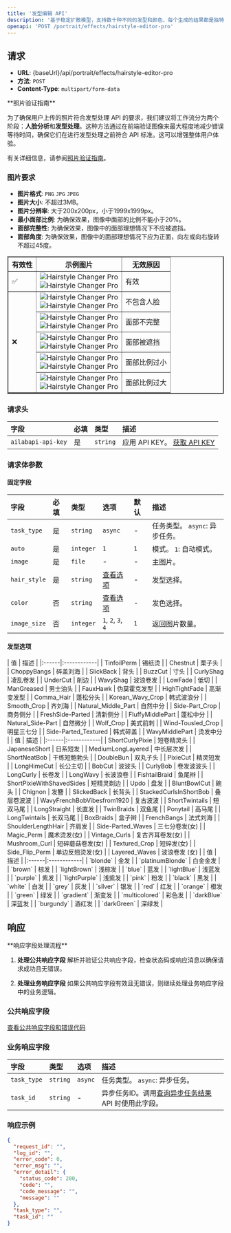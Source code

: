 ```yaml
---
title: '发型编辑 API'
description: '基于稳定扩散模型，支持数十种不同的发型和颜色，每个生成的结果都是独特的。可以同时生成多达四张结果图片，方便比较和选择最合适的发型。'
openapi: 'POST /portrait/effects/hairstyle-editor-pro'
---
```



## 请求

- **URL**: {baseUrl}/api/portrait/effects/hairstyle-editor-pro
- **方法**: `POST`
- **Content-Type**: `multipart/form-data`


<Tip>
**照片验证指南**

为了确保用户上传的照片符合发型处理 API 的要求，我们建议将工作流分为两个阶段：**人脸分析**和**发型处理**。这种方法通过在前端验证图像来最大程度地减少错误等待时间，确保它们在进行发型处理之前符合 API 标准。这可以增强整体用户体验。

有关详细信息，请参阅[照片验证指南](/essentials/photo-validation-guide)。
</Tip>



### 图片要求

- **图片格式**: `PNG` `JPG` `JPEG`
- **图片大小**: 不超过3MB。
- **图片分辨率**: 大于200x200px，小于1999x1999px。
- **最小面部比例**: 为确保效果，图像中面部的比例不能小于20%。
- **面部完整性**: 为确保效果，图像中的面部理想情况下不应被遮挡。
- **面部角度**: 为确保效果，图像中的面部理想情况下应为正面，向左或向右旋转不超过45度。
<table border="2"  style={{'border-collapse': 'collapse', 'text-align': 'center'}}>
  <tr>
    <th style={{'text-align':'center'}}>有效性</th>
    <th style={{'text-align':'center'}}>示例图片</th>
    <th style={{'text-align':'center'}}>无效原因</th>
  </tr>
  <tr>
    <td style={{'text-align':'center'}}>✅</td>
    <td>
      <div style={{'display':'flex','flex-wrap':'wrap','justify-content':'space-around'}}>
        <div style={{'max-width':'100px','margin':'5px'}}>
          <img alt="Hairstyle Changer Pro" src="https://ai-resource.ailabtools.com/hairstyle-changer-pro/valid-invalid-examples/valid-2.webp" />
        </div>
        <div style={{'max-width':'100px','margin':'5px'}}>
          <img alt="Hairstyle Changer Pro" src="https://ai-resource.ailabtools.com/hairstyle-changer-pro/valid-invalid-examples/valid-3.webp" />
        </div>
      </div>
    </td>
    <td style={{'text-align':'center'}}>有效</td>
  </tr>
  <tr>
    <td style={{'text-align':'center'}} rowspan="5">❌</td>
    <td>
      <div style={{'display':'flex','flex-wrap':'wrap','justify-content':'space-around'}}>
        <div style={{'max-width':'100px','margin':'5px'}}>
          <img alt="Hairstyle Changer Pro" src="https://ai-resource.ailabtools.com/hairstyle-changer-pro/valid-invalid-examples/no-face-1.webp" />
        </div>
        <div style={{'max-width':'100px','margin':'5px'}}>
          <img alt="Hairstyle Changer Pro" src="https://ai-resource.ailabtools.com/hairstyle-changer-pro/valid-invalid-examples/no-face-2.webp" />
        </div>    
      </div>
    </td>
    <td style={{'text-align':'center'}}>不包含人脸</td>
  </tr>
  <tr>
    <td>
      <div style={{'display':'flex','flex-wrap':'wrap','justify-content':'space-around'}}>
        <div style={{'max-width':'100px','margin':'5px'}}>
          <img alt="Hairstyle Changer Pro" src="https://ai-resource.ailabtools.com/hairstyle-changer-pro/valid-invalid-examples/face-incomplete-1.webp" />
        </div>
        <div style={{'max-width':'100px','margin':'5px'}}>
          <img alt="Hairstyle Changer Pro" src="https://ai-resource.ailabtools.com/hairstyle-changer-pro/valid-invalid-examples/face-incomplete-2.webp" />
        </div>    
      </div>
    </td>
    <td style={{'text-align':'center'}}>面部不完整</td>
  </tr>
  <tr>
    <td>
      <div style={{'display':'flex','flex-wrap':'wrap','justify-content':'space-around'}}>
        <div style={{'max-width':'100px','margin':'5px'}}>
          <img alt="Hairstyle Changer Pro" src="https://ai-resource.ailabtools.com/hairstyle-changer-pro/valid-invalid-examples/face-blocked-1.webp" />
        </div>
        <div style={{'max-width':'100px','margin':'5px'}}>
          <img alt="Hairstyle Changer Pro" src="https://ai-resource.ailabtools.com/hairstyle-changer-pro/valid-invalid-examples/face-blocked-2.webp" />
        </div>    
      </div>
    </td>
    <td style={{'text-align':'center'}}>面部被遮挡</td>
  </tr>
  <tr>
    <td>
      <div style={{'display':'flex','flex-wrap':'wrap','justify-content':'space-around'}}>
        <div style={{'max-width':'100px','margin':'5px'}}>
          <img alt="Hairstyle Changer Pro" src="https://ai-resource.ailabtools.com/hairstyle-changer-pro/valid-invalid-examples/face-small-1.webp" />
        </div>
        <div style={{'max-width':'100px','margin':'5px'}}>
          <img alt="Hairstyle Changer Pro" src="https://ai-resource.ailabtools.com/hairstyle-changer-pro/valid-invalid-examples/face-small-2.webp" />
        </div>    
      </div>
    </td>
    <td style={{'text-align':'center'}}>面部比例过小</td>
  </tr>
  <tr>
    <td>
      <div style={{'display':'flex','flex-wrap':'wrap','justify-content':'space-around'}}>
        <div style={{'max-width':'100px','margin':'5px'}}>
          <img alt="Hairstyle Changer Pro" src="https://ai-resource.ailabtools.com/hairstyle-changer-pro/valid-invalid-examples/face-big-1.webp" />
        </div>
        <div style={{'max-width':'100px','margin':'5px'}}>
          <img alt="Hairstyle Changer Pro" src="https://ai-resource.ailabtools.com/hairstyle-changer-pro/valid-invalid-examples/face-big-2.webp" />
        </div>    
      </div>
    </td>
    <td style={{'text-align':'center'}}>面部比例过大</td>
  </tr>
</table>

### 请求头

| 字段 | 必填 | 类型 | 描述 |
|:------|:---------|:-----|:------------|
| `ailabapi-api-key` | 是 | `string` | 应用 API KEY。 [获取 API KEY](/common/authentication) |

### 请求体参数

#### 固定字段

| 字段 | 必填 | 类型 | 选项 | 默认 | 描述 |
|:------|:---------|:-----|:--------|:--------|:------------|
| `task_type` | 是 | `string` | `async` | - | 任务类型。 `async`: 异步任务。 |
| `auto` | 是 | `integer` | `1` | `1` | 模式。 `1`: 自动模式。 |
| `image` | 是 | `file` | - | - | 主图片。 |
| `hair_style` | 是 | `string` | [查看选项](#发型选项) | - | 发型选择。 |
| `color` | 否 | `string` | [查看选项](#发色) | - | 发色选择。 |
| `image_size` | 否 | `integer` | `1`, `2`, `3`, `4` | `1` | 返回图片数量。 |

#### 发型选项

<Tabs>
<Tab title="男性发型">
| 值 | 描述 |
|:------|:------------|
| TinfoilPerm | 锡纸烫 |
| Chestnut | 栗子头 |
| ChoppyBangs | 碎盖刘海 |
| SlickBack | 背头 |
| BuzzCut | 寸头 |
| CurlyShag | 凌乱卷发 |
| UnderCut | 削边 |
| WavyShag | 波浪卷发 |
| LowFade | 低切 |
| ManGreased | 男士油头 |
| FauxHawk | 伪莫霍克发型 |
| HighTightFade | 高渐变发型 |
| Comma_Hair | 蓬松分头 |
| Korean_Wavy_Crop | 韩式波浪分 |
| Smooth_Crop | 齐刘海 |
| Natural_Middle_Part | 自然中分 |
| Side-Part_Crop | 商务侧分 |
| FreshSide-Parted | 清新侧分 |
| FluffyMiddlePart | 蓬松中分 |
| Natural_Side-Part | 自然微分 |
| Wolf_Crop | 美式前刺 |
| Wind-Tousled_Crop | 明星三七分 |
| Side-Parted_Textured | 韩式碎盖 |
| WavyMiddlePart | 烫发中分 |
</Tab>

<Tab title="女性发型">
| 值 | 描述 |
|:------|:------------|
| ShortCurlyPixie | 短卷精灵头 |
| JapaneseShort | 日系短发 |
| MediumLongLayered | 中长层次发 |
| ShortNeatBob | 干练短鲍勃头 |
| DoubleBun | 双丸子头 |
| PixieCut | 精灵短发 |
| LongHimeCut | 长公主切 |
| BobCut | 波波头 |
| CurlyBob | 卷发波波头 |
| LongCurly | 长卷发 |
| LongWavy | 长波浪卷 |
| FishtailBraid | 鱼尾辫 |
| ShortPixieWithShavedSides | 短精灵剃边 |
| Updo | 盘发 |
| BluntBowlCut | 碗头 |
| Chignon | 发簪 |
| SlickedBack | 长背头 |
| StackedCurlsInShortBob | 叠层卷波波 |
| WavyFrenchBobVibesfrom1920 | 复古波波 |
| ShortTwintails | 短双马尾 |
| LongStraight | 长直发 |
| TwinBraids | 双鱼尾 |
| Ponytail | 高马尾 |
| LongTwintails | 长双马尾 |
| BoxBraids | 盒子辫 |
| FrenchBangs | 法式刘海 |
| ShoulderLengthHair | 齐肩发 |
| Side-Parted_Waves | 三七分卷发(女) |
| Magic_Perm | 魔术烫发(女) |
| Vintage_Curls | 复古齐耳卷发(女) |
| Mushroom_Curl | 短碎蘑菇卷发(女) |
| Textured_Crop | 短碎发(女) |
| Side_Flip_Perm | 单边反翘烫发(女) |
| Layered_Waves | 波浪卷发 (女) |
</Tab>

<Tab title="发色">
| 值 | 描述 |
|:------|:------------|
| `blonde` | 金发 |
| `platinumBlonde` | 白金金发 |
| `brown` | 棕发 |
| `lightBrown` | 浅棕发 |
| `blue` | 蓝发 |
| `lightBlue` | 浅蓝发 |
| `purple` | 紫发 |
| `lightPurple` | 浅紫发 |
| `pink` | 粉发 |
| `black` | 黑发 |
| `white` | 白发 |
| `grey` | 灰发 |
| `silver` | 银发 |
| `red` | 红发 |
| `orange` | 橙发 |
| `green` | 绿发 |
| `gradient` | 渐变发 |
| `multicolored` | 彩色发 |
| `darkBlue` | 深蓝发 |
| `burgundy` | 酒红发 |
| `darkGreen` | 深绿发 |
</Tab>
</Tabs>

## 响应

<Warning>
**响应字段处理流程**

1. **处理公共响应字段**
   解析并验证公共响应字段，检查状态码或响应消息以确保请求成功且无错误。

2. **处理业务响应字段**
   如果公共响应字段有效且无错误，则继续处理业务响应字段中的业务逻辑。
</Warning>

### 公共响应字段

[查看公共响应字段和错误代码](/essentials/response-description)

### 业务响应字段

| 字段 | 类型 | 选项 | 描述 |
|:------|:-----|:--------|:------------|
| `task_type` | `string` | `async` | 任务类型。 `async`: 异步任务。 |
| `task_id` | `string` | - | 异步任务ID。调用[查询异步任务结果](/api-reference/async-task-results) API 时使用此字段。 |

### 响应示例

```json
{
  "request_id": "",
  "log_id": "",
  "error_code": 0,
  "error_msg": "",
  "error_detail": {
    "status_code": 200,
    "code": "",
    "code_message": "",
    "message": ""
  },
  "task_type": "",
  "task_id": ""
}
```